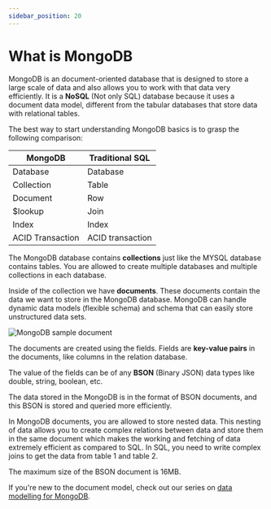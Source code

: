 ```yaml
---
sidebar_position: 20
---
```



# What is MongoDB

MongoDB is an document-oriented database that is designed to store a large scale of data 
and also allows you to work with that data very efficiently. It is a **NoSQL** (Not only SQL) database 
because it uses a document data model, different from the tabular databases that store data with relational tables.  

The best way to start understanding MongoDB basics is to grasp the following comparison:

| MongoDB           | Traditional SQL   |
|-------------------|-------------------|
| Database          | Database          |
| Collection        | Table             |
| Document          | Row               |
| $lookup           | Join              |
| Index             | Index             |
| ACID Transaction  | ACID transaction  |


The MongoDB database contains **collections** just like the MYSQL database contains tables. You are allowed to create 
multiple databases and multiple collections in each database.  

Inside of the collection we have **documents**. These documents contain the data we want to store in the 
MongoDB database. MongoDB can handle dynamic data models (flexible schema) and schema that can easily store unstructured data sets.

![MongoDB sample document](/img/document.png)

The documents are created using the fields. Fields are **key-value pairs** in the documents, like columns in 
the relation database. 

The value of the fields can be of any **BSON** (Binary JSON) data types like double, string, boolean, etc.  

The data stored in the MongoDB is in the format of BSON documents, and this BSON is stored and queried more efficiently.

In MongoDB documents, you are allowed to store nested data. This nesting of data allows you to 
create complex relations between data and store them in the same document which makes the working and fetching 
of data extremely efficient as compared to SQL. In SQL, you need to write complex joins to get the data from table 1 and table 2. 

The maximum size of the BSON document is 16MB.

If you're new to the document model, check out our series on [data modelling for MongoDB](https://www.mongodb.com/developer/products/mongodb/schema-design-anti-pattern-summary/?utm_campaign=devrel&utm_source=workshop&utm_term=devrel.springio.workshop.java).